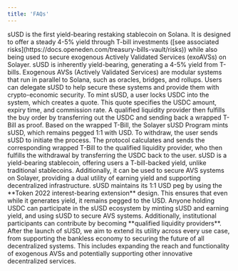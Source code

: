 ```yaml
---
title: 'FAQs'
---
```

<AccordionGroup>
<Accordion title="1. What is sUSD?">
  sUSD is the first yield-bearing restaking stablecoin on Solana. It is designed to offer a steady 4-5% yield through T-bill investments ([see associated risks](https://docs.openeden.com/treasury-bills-vault/risks)) while also being used to secure exogenous Actively Validated Services (exoAVSs) on Solayer.
</Accordion>
<Accordion title="2. How does sUSD generate yield?">
  sUSD is inherently yield-bearing, generating a 4-5% yield from T-bills. 
</Accordion>
<Accordion title="3. What are exogenous AVSs?">
  Exogenous AVSs (Actively Validated Services) are modular systems that run in parallel to Solana, such as oracles, bridges, and rollups. Users can delegate sUSD to help secure these systems and provide them with crypto-economic security. 
</Accordion>
<Accordion title="4. How is sUSD minted?">
  To mint sUSD, a user locks USDC into the system, which creates a quote. This quote specifies the USDC amount, expiry time, and commission rate. A qualified liquidity provider then fulfills the buy order by transferring out the USDC and sending back a wrapped T-Bill as proof. Based on the wrapped T-Bill, the Solayer sUSD Program mints sUSD, which remains pegged 1:1 with USD.
</Accordion>
<Accordion title="5. How does the withdrawal process work?">
  To withdraw, the user sends sUSD to initiate the process. The protocol calculates and sends the corresponding wrapped T-Bill to the qualified liquidity provider, who then fulfills the withdrawal by transferring the USDC back to the user.
</Accordion>
<Accordion title="6. How is sUSD different from other stablecoins?">
  sUSD is a yield-bearing stablecoin, offering users a T-bill-backed yield, unlike traditional stablecoins. Additionally, it can be used to secure AVS systems on Solayer, providing a dual utility of earning yield and supporting decentralized infrastructure.
</Accordion>
<Accordion title="7. How does sUSD maintain its 1:1 peg with USD?">
  sUSD maintains its 1:1 USD peg by using the **Token 2022 interest-bearing extension** design. This ensures that even while it generates yield, it remains pegged to the USD.
</Accordion>
<Accordion title="8. Who can participate in the sUSD ecosystem?">
  Anyone holding USDC can participate in the sUSD ecosystem by minting sUSD and earning yield, and using sUSD to secure AVS systems. Additionally, institutional participants can contribute by becoming **qualified liquidity providers**.
</Accordion>
<Accordion title="9. What happens after sUSD?">
  After the launch of sUSD, we aim to extend its utility across every use case, from supporting the bankless economy to securing the future of all decentralized systems. This includes expanding the reach and functionality of exogenous AVSs and potentially supporting other innovative decentralized services.
</Accordion>
</AccordionGroup>